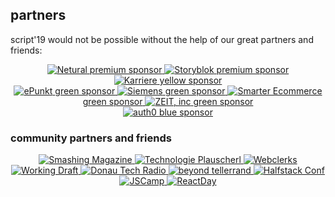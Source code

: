 
## partners

script'19 would not be possible without the help of our great partners and friends:

<style jsx>{`
  a > * {
    display: block;
  }

  a {
    text-align: center;
  }
  
  span {
    font-size: 1rem;
  }

  img {
    padding: 0.5rem 1.5rem;
  }

  .small {
    height: 40px;
  }

  .med {
    height: 50px;
  }

  .lg {
    height: 60px;
  }

  .sm-padding {
    padding: 0.5rem;
  }
`}</style>


<Center>
  <a href="https://netural.com" rel="noopener">
    <img className="small" alt="Netural" src="/static/assets/images/partner/netural.svg" />
    <span>premium sponsor</span>
  </a>
  <a href="https://storyblok.com" rel="noopener">
    <img className="lg" alt="Storyblok" src="/static/assets/images/partner/storyblok.png" />
    <span>premium sponsor</span>
  </a>
</Center>


<Center>
  <a href="https://karriere.at" rel="noopener" >
    <img className="med" alt="Karriere" src="/static/assets/images/partner/karriere.png" />
    <span>yellow sponsor</span>
  </a>
</Center>


<Center>
  <a href="https://epunkt.com" rel="noopener" >
    <img  alt="ePunkt" src="/static/assets/images/partner/epunkt.png" />
    <span>green sponsor</span>
  </a>
  <a href="https://siemens.com/" rel="noopener" >
    <img  alt="Siemens" src="/static/assets/images/partner/siemens.jpg" />
    <span>green sponsor</span>
  </a>
  <a href="https://smarter-ecommerce.com/" rel="noopener" >
    <img  alt="Smarter Ecommerce" src="/static/assets/images/partner/smec.svg" />
    <span>green sponsor</span>
  </a>
  <a href="https://zeit.co/" rel="noopener" >
    <img  alt="ZEIT, inc" src="/static/assets/images/partner/zeit.svg" />
    <span>green sponsor</span>
  </a>
</Center>


<Center>
  <a href="https://auth0.com" rel="noopener" >
    <img className="small" alt="auth0" src="/static/assets/images/partner/auth0.svg" />
    <span>blue sponsor</span>
  </a>
</Center>

### community partners and friends

<Center>
  <a href="https://smashingmagazine.com" rel="noopener" >
    <img className="small sm-padding" alt="Smashing Magazine" src="/static/assets/images/partner/smashing.png" />
  </a>
  <a href="https://technologieplauscherl.at" rel="noopener" >
    <img className="small sm-padding" alt="Technologie Plauscherl" src="/static/assets/images/partner/plauscherl.jpeg" />
  </a>
  <a href="https://webclerks.at" rel="noopener" >
    <img className="small sm-padding" alt="Webclerks" src="/static/assets/images/partner/webclerks.png" />
  </a>
  <a href="https://workingdraft.de" rel="noopener" >
    <img className="small sm-padding" alt="Working Draft" src="/static/assets/images/partner/workingdraft.png" />
  </a>
  <a href="https://dtr.fm" rel="noopener" >
    <img className="small sm-padding" alt="Donau Tech Radio" src="/static/assets/images/partner/dtr.jpg" />
  </a>
  <a href="https://beyondtellerrand.com" rel="noopener" >
    <img className="small sm-padding" alt="beyond tellerrand" src="/static/assets/images/partner/beyond.png" />
  </a>
  <a href="https://halfstackconf.com" rel="noopener" >
    <img className="small sm-padding" alt="Halfstack Conf" src="/static/assets/images/partner/halfstack-logo.svg" />
  </a>
  <a href="https://jscamp.tech" rel="noopener" >
    <img className="med sm-padding" alt="JSCamp" src="/static/assets/images/partner/jscamp.svg" />
  </a>
  <a href="https://reactday.berlin" rel="noopener" >
    <img className="med sm-padding" alt="ReactDay" src="/static/assets/images/partner/react-berlin.png" />
  </a>
</Center>
